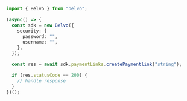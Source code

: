 ```typescript CreatePaymentlink.ts
import { Belvo } from "belvo";

(async() => {
  const sdk = new Belvo({
    security: {
      password: "",
      username: "",
    },
  });

  const res = await sdk.paymentLinks.createPaymentlink("string");

  if (res.statusCode == 200) {
    // handle response
  }
})();
```

